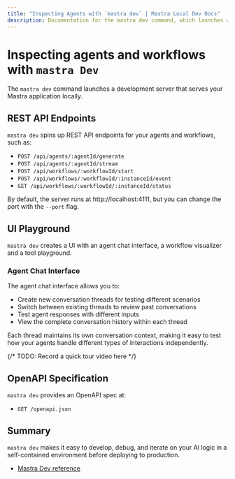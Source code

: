 ```yaml
---
title: "Inspecting Agents with `mastra dev` | Mastra Local Dev Docs"
description: Documentation for the mastra dev command, which launches a local development server for Mastra applications.
---
```


# Inspecting agents and workflows with `mastra Dev`

The `mastra dev` command launches a development server that serves your Mastra application locally. 

## REST API Endpoints

`mastra dev` spins up REST API endpoints for your agents and workflows, such as:

- `POST /api/agents/:agentId/generate`
- `POST /api/agents/:agentId/stream`
- `POST /api/workflows/:workflowId/start`
- `POST /api/workflows/:workflowId/:instanceId/event`
- `GET /api/workflows/:workflowId/:instanceId/status`

By default, the server runs at http://localhost:4111, but you can change the port with the `--port` flag.

## UI Playground

`mastra dev` creates a UI with an agent chat interface, a workflow visualizer and a tool playground.

### Agent Chat Interface

The agent chat interface allows you to:
- Create new conversation threads for testing different scenarios
- Switch between existing threads to review past conversations
- Test agent responses with different inputs
- View the complete conversation history within each thread

Each thread maintains its own conversation context, making it easy to test how your agents handle different types of interactions independently.

{/* TODO: Record a quick tour video here */}

## OpenAPI Specification

`mastra dev` provides an OpenAPI spec at:
- `GET /openapi.json`

## Summary

`mastra dev` makes it easy to develop, debug, and iterate on your AI logic in a self-contained environment before deploying to production.

- [Mastra Dev reference](../reference/cli/dev.mdx)
